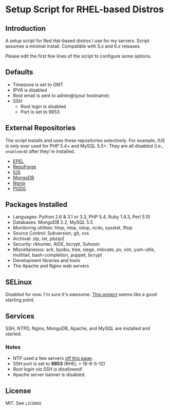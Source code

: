 = Setup Script for RHEL-based Distros =

== Introduction ==

A setup script for Red Hat-based distros I use for my servers. Script assumes a minimal install. Compatible with 5.x and 6.x releases

Please edit the first few lines of the script to configure some options. 

== Defaults ==

* Timezone is set to GMT
* IPV6 is disabled
* Root email is sent to admin@(your hostname)
* SSH
** Root login is disabled
** Port is set to 9853

== External Repositories ==

The script installs and uses these repositories ''selectively''. For example, IUS is only ever used for PHP 5.4+ and MySQL 5.5+. They are all disabled (i.e., <code>enabled=0</code>) after they're installed.

* [http://fedoraproject.org/wiki/EPEL EPEL]
* [http://repoforge.org/ RepoForge]
* [http://iuscommunity.org/pages/About.html IUS]
* [http://docs.mongodb.org/manual/tutorial/install-mongodb-on-redhat-centos-or-fedora-linux/ MongoDB]
* [http://nginx.org/en/download.html Ngnix]
* [http://wiki.postgresql.org/wiki/RPM_Installation PGDG]

== Packages Installed ==

* Languages: Python 2.6 & 3.1 or 3.3, PHP 5.4, Ruby 1.9.3, Perl 5.10
* Databases: MongoDB 2.2, MySQL 5.5
* Monitoring utilities: htop, ntop, iotop, ncdu, sysstat, iftop
* Source Control: Subversion, git, cvs
* Archival: zip, rar, pbzip2 
* Security: rkhunter, AIDE, bcrypt, Suhosin
* Miscellaneous: ack, byobu, tree, siege, mlocate, pv, vim, yum-utils, multitail, bash-completion, puppet, bcrypt
* Development libraries and tools
* The Apache and Nginx web servers

== SELinux ==

Disabled for now. I'm sure it's awesome. [https://github.com/nmoureyii/centos-setup This project] seems like a good starting point.

== Services ==

SSH, NTPD, Nginx, MongoDB, Apache, and MySQL are installed and started. 

=== Notes ===

* NTP used a few servers [http://infohost.nmt.edu/~armiller/timeserv.htm off this page]. 
* SSH port is set to '''9853''' (RHEL = 18-8-5-12)
* ''Root login via SSH is disallowed''!
* Apache server banner is disabled.

== License ==

MIT. See <code>LICENSE</code>